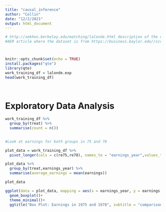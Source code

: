 ```yaml
---
title: "causal_inference"
author: "Collin"
date: "12/2/2021"
output: html_document
---
```


```r

# http://sekhon.berkeley.edu/matching/lalonde.html description of the dataset
#AER article where the dataset is from https://business.baylor.edu//scott_cunningham/teaching/lalonde-1986.pdf



knitr::opts_chunk$set(echo = TRUE)
install.packages("qte")
library(qte)
work_training_df = lalonde.exp
head(work_training_df)




```

# Exploratory Data Analysis
```r
work_training_df %>% 
  group_by(treat) %>% 
  summarise(count = n())
  

#Look at earnings for both groups in 75 and 78

plot_data = work_training_df %>% 
  pivot_longer(cols = c(re75,re78), names_to = "earnings_year",values_to = "earnings")

plot_data %>% 
  group_by(treat,earnings_year) %>% 
  summarise(average_earnings = mean(earnings))

plot_data

ggplot(data = plot_data, mapping = aes(x = earnings_year, y = earnings, fill = as.factor(treat)))+
  geom_boxplot()+
  theme_minimal()+
  ggtitle("Box Plot: Earnings in 1975 and 1978", subtitle = "comparison between control and treatment groups")
  
```